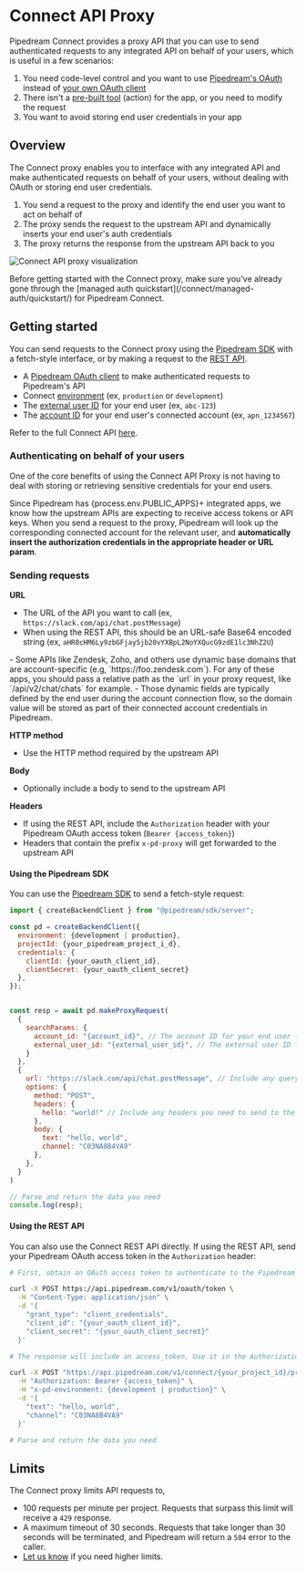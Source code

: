 
# Connect API Proxy

Pipedream Connect provides a proxy API that you can use to send authenticated requests to any integrated API on behalf of your users, which is useful in a few scenarios:

1. You need code-level control and you want to use [Pipedream's OAuth](/connect/managed-auth/oauth-clients/#using-pipedream-oauth) instead of [your own OAuth client](/connect/managed-auth/oauth-clients/#using-a-custom-oauth-client)
2. There isn't a [pre-built tool](/connect/components/) (action) for the app, or you need to modify the request
3. You want to avoid storing end user credentials in your app

## Overview

The Connect proxy enables you to interface with any integrated API and make authenticated requests on behalf of your users, without dealing with OAuth or storing end user credentials.

1. You send a request to the proxy and identify the end user you want to act on behalf of
2. The proxy sends the request to the upstream API and dynamically inserts your end user's auth credentials
3. The proxy returns the response from the upstream API back to you

![Connect API proxy visualization](https://res.cloudinary.com/pipedreamin/image/upload/v1741638299/connect-proxy-visual_nnccdk.png)

<Callout type="info">
Before getting started with the Connect proxy, make sure you've already gone through the [managed auth quickstart](/connect/managed-auth/quickstart/) for Pipedream Connect.
</Callout>

## Getting started

You can send requests to the Connect proxy using the [Pipedream SDK](/connect/sdk/) with a fetch-style interface, or by making a request to the [REST API](/rest-api/connect/proxy/).

- A [Pipedream OAuth client](/rest-api/auth/#oauth) to make authenticated requests to Pipedream's API
- Connect [environment](/connect/environments/) (ex, `production` or `development`)
- The [external user ID](/connect/api/#external-users) for your end user (ex, `abc-123`)
- The [account ID](/connect/api/#accounts) for your end user's connected account (ex, `apn_1234567`)

Refer to the full Connect API [here](/connect/api/).

### Authenticating on behalf of your users

One of the core benefits of using the Connect API Proxy is not having to deal with storing or retrieving sensitive credentials for your end users. 

Since Pipedream has {process.env.PUBLIC_APPS}+ integrated apps, we know how the upstream APIs are expecting to receive access tokens or API keys. When you send a request to the proxy, Pipedream will look up the corresponding connected account for the relevant user, and **automatically insert the authorization credentials in the appropriate header or URL param**.

### Sending requests

**URL**

- The URL of the API you want to call (ex, `https://slack.com/api/chat.postMessage`)
- When using the REST API, this should be an URL-safe Base64 encoded string (ex, `aHR0cHM6Ly9zbGFjay5jb20vYXBpL2NoYXQucG9zdE1lc3NhZ2U`)

<Callout type="info">
- Some APIs like Zendesk, Zoho, and others use dynamic base domains that are account-specific (e.g, `https://foo.zendesk.com`). For any of these apps, you should pass a relative path as the `url` in your proxy request, like `/api/v2/chat/chats` for example.
- Those dynamic fields are typically defined by the end user during the account connection flow, so the domain value will be stored as part of their connected account credentials in Pipedream.
</Callout>

**HTTP method**

- Use the HTTP method required by the upstream API

**Body**

- Optionally include a body to send to the upstream API

**Headers**

- If using the REST API, include the `Authorization` header with your Pipedream OAuth access token (`Bearer {access_token}`)
- Headers that contain the prefix `x-pd-proxy` will get forwarded to the upstream API

#### Using the Pipedream SDK

You can use the [Pipedream SDK](https://www.npmjs.com/package/@pipedream/sdk) to send a fetch-style request:

```javascript
import { createBackendClient } from "@pipedream/sdk/server";

const pd = createBackendClient({
  environment: {development | production},
  projectId: {your_pipedream_project_i_d},
  credentials: {
    clientId: {your_oauth_client_id},
    clientSecret: {your_oauth_client_secret}
  },
});


const resp = await pd.makeProxyRequest(
  {
    searchParams: {
      account_id: "{account_id}", // The account ID for your end user (ex, apn_1234567)
      external_user_id: "{external_user_id}", // The external user ID for your end user
    }
  },
  {
    url: "https://slack.com/api/chat.postMessage", // Include any query params you need; no need to Base64 encode the URL if using the SDK
    options: {
      method: "POST",
      headers: {
        hello: "world!" // Include any headers you need to send to the upstream API
      },
      body: {
        text: "hello, world",
        channel: "C03NA8B4VA9"
      },
    },
  }
)

// Parse and return the data you need
console.log(resp);
```

#### Using the REST API

You can also use the Connect REST API directly. If using the REST API, send your Pipedream OAuth access token in the `Authorization` header:

```bash
# First, obtain an OAuth access token to authenticate to the Pipedream API

curl -X POST https://api.pipedream.com/v1/oauth/token \
  -H "Content-Type: application/json" \
  -d '{
    "grant_type": "client_credentials",
    "client_id": "{your_oauth_client_id}",
    "client_secret": "{your_oauth_client_secret}"
  }'

# The response will include an access_token. Use it in the Authorization header below.

curl -X POST "https://api.pipedream.com/v1/connect/{your_project_id}/proxy/{url_safe_base64_encoded_url}?external_user_id={external_user_id}&account_id={apn_xxxxxxx}" \
  -H "Authorization: Bearer {access_token}" \
  -H "x-pd-environment: {development | production}" \
  -d '{
    "text": "hello, world",
    "channel": "C03NA8B4VA9"
  }'

# Parse and return the data you need
```

## Limits

The Connect proxy limits API requests to,
- 100 requests per minute per project. Requests that surpass this limit will receive a `429` response.
- A maximum timeout of 30 seconds. Requests that take longer than 30 seconds will be terminated, and Pipedream will return a `504` error to the caller.
- [Let us know](https://pipedream.com/support) if you need higher limits.
